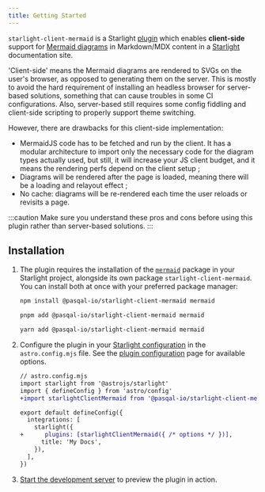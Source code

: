 ```yaml
---
title: Getting Started
---
```


`starlight-client-mermaid` is a Starlight [plugin](https://starlight.astro.build/reference/plugins/) which enables **client-side** support for [Mermaid diagrams](https://mermaid.js.org/) in Markdown/MDX content in a [Starlight](https://starlight.astro.build/getting-started) documentation site.

'Client-side' means the Mermaid diagrams are rendered to SVGs on the user's browser, as opposed to generating them on the server. This is mostly to avoid the hard requirement of installing an headless browser for server-based solutions, something that can cause troubles in some CI configurations. Also, server-based still requires some config fiddling and client-side scripting to properly support theme switching.

However, there are drawbacks for this client-side implementation:
- MermaidJS code has to be fetched and run by the client. It has a modular architecture to import only the necessary code for the diagram types actually used, but still, it will increase your JS client budget, and it means the rendering perfs depend on the client setup ;
- Diagrams will be rendered after the page is loaded, meaning there will be a loading and relayout effect ;
- No cache: diagrams will be re-rendered each time the user reloads or revisits a page.

:::caution
Make sure you understand these pros and cons before using this plugin rather than server-based solutions.
:::

## Installation


<Steps>

1. The plugin requires the installation of the [`mermaid`](https://www.npmjs.com/package/mermaid) package in your Starlight project, alongside its own package `starlight-client-mermaid`. You can install both at once with your preferred package manager:

   <Tabs syncKey="pkg">

   <TabItem label="npm">

   ```sh
   npm install @pasqal-io/starlight-client-mermaid mermaid
   ```

   </TabItem>

   <TabItem label="pnpm">

   ```sh
   pnpm add @pasqal-io/starlight-client-mermaid mermaid
   ```

   </TabItem>

   <TabItem label="Yarn">

   ```sh
   yarn add @pasqal-io/starlight-client-mermaid mermaid
   ```

   </TabItem>

   </Tabs>

2. Configure the plugin in your [Starlight configuration](https://starlight.astro.build/reference/configuration/#plugins) in the `astro.config.mjs` file. See the [plugin configuration](/configuration) page for available options.

   ```diff lang="js"
   // astro.config.mjs
   import starlight from '@astrojs/starlight'
   import { defineConfig } from 'astro/config'
   +import starlightClientMermaid from '@pasqal-io/starlight-client-mermaid'

   export default defineConfig({
     integrations: [
       starlight({
   +      plugins: [starlightClientMermaid({ /* options */ })],
         title: 'My Docs',
       }),
     ],
   })
   ```

3. [Start the development server](https://starlight.astro.build/getting-started/#start-the-development-server) to preview the plugin in action.

</Steps>
